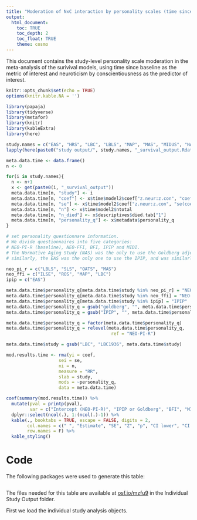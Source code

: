 ```yaml
---
title: "Moderation of NxC interaction by personality scales (time since baseline as metric)"
output: 
  html_document:
    toc: TRUE
    toc_depth: 2
    toc_float: TRUE
    theme: cosmo
---
```

This document contains the study-level personality scale moderation in the meta-analysis of the surivival models, using time since baseline as the metric of interest and neuroticism by conscientiousness as the predictor of interest.

```r
knitr::opts_chunk$set(echo = TRUE)
options(knitr.kable.NA = '')
```

```r
library(papaja)
library(tidyverse)
library(metafor)
library(knitr)
library(kableExtra)
library(here)
```

```r
study.names = c("EAS", "HRS", "LBC", "LBLS", "MAP", "MAS", "MIDUS", "NAS", "OATS", "ROS", "SLS", "WLS")
lapply(here(paste0("study output/", study.names, "_survival_output.Rdata")), load, .GlobalEnv)
```

```r
meta.data.time <- data.frame()
n <- 0

for(i in study.names){
  n <- n+1
  x <- get(paste0(i, "_survival_output"))
  meta.data.time[n, "study"] <- i
  meta.data.time[n, "coef"] <- x$time$model2$coef["z.neur:z.con", "coef"]
  meta.data.time[n, "se"] <- x$time$model2$coef["z.neur:z.con", "se(coef)"]
  meta.data.time[n, "n"] <- x$time$model2$ntotal
  meta.data.time[n, "n_died"] <- x$descriptives$died.tab["1"]
  meta.data.time[n, "personality_q"] <- x$metadata$personality_q
}

# set personality questionnare information.
# We divide questionnaires into five categories:
# NEO-PI-R (baseline), NEO-FFI, BFI, IPIP and MIDI.
# The Normative Aging Study (NAS) was the only to use the Goldberg adjectives; this study was excluded from personality moderations
# similarly, the EAS was the only one to use the IPIP, and was similarly excluded

neo_pi_r = c("LBLS", "SLS", "OATS", "MAS")
neo_ffi = c("ILSE", "ROS", "MAP", "LBC")
ipip = c("EAS")

meta.data.time$personality_q[meta.data.time$study %in% neo_pi_r] = "NEO-PI-R"
meta.data.time$personality_q[meta.data.time$study %in% neo_ffi] = "NEO-FFI"
meta.data.time$personality_q[meta.data.time$study %in% ipip] = "IPIP"
meta.data.time$personality_q = gsub("goldberg", "", meta.data.time$personality_q)
meta.data.time$personality_q = gsub("IPIP", "", meta.data.time$personality_q)

meta.data.time$personality_q = factor(meta.data.time$personality_q)
meta.data.time$personality_q = relevel(meta.data.time$personality_q,
                                        ref = "NEO-PI-R")

meta.data.time$study = gsub("LBC", "LBC1936", meta.data.time$study)

mod.results.time <- rma(yi = coef, 
                    sei = se, 
                    ni = n,  
                    measure = "RR",
                    slab = study, 
                    mods = ~personality_q,
                    data = meta.data.time)
```

```r
coef(summary(mod.results.time)) %>%
  mutate(pval = printp(pval),
         var = c("Intercept (NEO-PI-R)", "IPIP or Goldberg", "BFI", "MIDI", "NEO-FFI")) %>%
  dplyr::select(ncol(.), 1:(ncol(.)-1)) %>%
  kable(., booktabs = TRUE, escape = FALSE, digits = 2,
        col.names = c(" ", "Estimate", "SE", "Z", "p", "CI lower", "CI upper"), 
        row.names = F) %>%
  kable_styling()
```

# Code

The following packages were used to generate this table: 

```r
```

The files needed for this table are available at [osf.io/mzfu9](https://osf.io/mzfu9/) in the Individual Study Output folder.

First we load the individual study analysis objects.

```r
```


```r
```

```r
```
